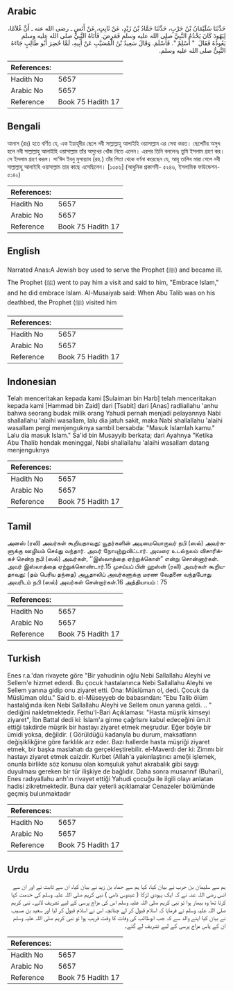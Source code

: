 ## Arabic


<div dir="rtl" lang="ar" style={{fontSize:'larger',backgroundColor:'#f8f9fa',padding:20}}>
حَدَّثَنَا سُلَيْمَانُ بْنُ حَرْبٍ، حَدَّثَنَا حَمَّادُ بْنُ زَيْدٍ، عَنْ ثَابِتٍ، عَنْ أَنَسٍ ـ رضى الله عنه ـ أَنَّ غُلاَمًا، لِيَهُودَ كَانَ يَخْدُمُ النَّبِيَّ صلى الله عليه وسلم فَمَرِضَ‏.‏ فَأَتَاهُ النَّبِيُّ صلى الله عليه وسلم يَعُودُهُ فَقَالَ ‏ "‏ أَسْلِمْ ‏"‏‏.‏ فَأَسْلَمَ‏.‏ وَقَالَ سَعِيدُ بْنُ الْمُسَيَّبِ عَنْ أَبِيهِ، لَمَّا حُضِرَ أَبُو طَالِبٍ جَاءَهُ النَّبِيُّ صلى الله عليه وسلم‏.‏
</div>
<div style={{backgroundColor:'#f8f9fa',padding:20, marginBottom: 10}}><table> <thead> <tr> <th>References:</th> <th></th> </tr> </thead> <tbody><tr><td>Hadith No</td><td>5657</td></tr><tr><td>Arabic No</td><td>5657</td></tr><tr><td>Reference</td><td>Book 75 Hadith 17</td></tr></tbody></table></div>

## Bengali


<div dir="ltr" lang="bn" style={{fontSize:'larger',backgroundColor:'#f8f9fa',padding:20}}>
আনাস (রাঃ) হতে বর্ণিত যে, এক ইয়াহূদীর ছেলে নবী সাল্লাল্লাহু আলাইহি ওয়াসাল্লাম এর সেবা করত। ছেলেটির অসুখ হলে নবী সাল্লাল্লাহু আলাইহি ওয়াসাল্লাম তাঁর অসুখের খোঁজ নিতে এলেন। এরপর তিনি বললেনঃ তুমি ইসলাম গ্রহণ কর। সে ইসলাম গ্রহণ করল। সা‘ঈদ ইবনু মুসায়্যাব (রহ.) তাঁর পিতা থেকে বর্ণনা করেছেন যে, আবূ তালিব মারা গেলে নবী সাল্লাল্লাহু আলাইহি ওয়াসাল্লাম তার কাছে এসেছিলেন। [১৩৫৬] (আধুনিক প্রকাশনী- ৫২৪৬, ইসলামিক ফাউন্ডেশন- ৫১৪২)
</div>
<div style={{backgroundColor:'#f8f9fa',padding:20, marginBottom: 10}}><table> <thead> <tr> <th>References:</th> <th></th> </tr> </thead> <tbody><tr><td>Hadith No</td><td>5657</td></tr><tr><td>Arabic No</td><td>5657</td></tr><tr><td>Reference</td><td>Book 75 Hadith 17</td></tr></tbody></table></div>

## English


<div dir="ltr" lang="en" style={{fontSize:'larger',backgroundColor:'#f8f9fa',padding:20}}>
Narrated Anas:A Jewish boy used to serve the Prophet (ﷺ) and became ill. The Prophet (ﷺ) went to pay him a visit and said to him, "Embrace Islam," and he did embrace Islam. Al-Musaiyab said: When Abu Talib was on his deathbed, the Prophet (ﷺ) visited him
</div>
<div style={{backgroundColor:'#f8f9fa',padding:20, marginBottom: 10}}><table> <thead> <tr> <th>References:</th> <th></th> </tr> </thead> <tbody><tr><td>Hadith No</td><td>5657</td></tr><tr><td>Arabic No</td><td>5657</td></tr><tr><td>Reference</td><td>Book 75 Hadith 17</td></tr></tbody></table></div>

## Indonesian


<div dir="ltr" lang="id" style={{fontSize:'larger',backgroundColor:'#f8f9fa',padding:20}}>
Telah menceritakan kepada kami [Sulaiman bin Harb] telah menceritakan kepada kami [Hammad bin Zaid] dari [Tsabit] dari [Anas] radliallahu 'anhu bahwa seorang budak milik orang Yahudi pernah menjadi pelayannya Nabi shallallahu 'alaihi wasallam, lalu dia jatuh sakit, maka Nabi shallallahu 'alaihi wasallam pergi menjenguknya sambil bersabda: "Masuk Islamlah kamu." Lalu dia masuk Islam." Sa'id bin Musayyib berkata; dari Ayahnya "Ketika Abu Thalib hendak meninggal, Nabi shallallahu 'alaihi wasallam datang menjenguknya
</div>
<div style={{backgroundColor:'#f8f9fa',padding:20, marginBottom: 10}}><table> <thead> <tr> <th>References:</th> <th></th> </tr> </thead> <tbody><tr><td>Hadith No</td><td>5657</td></tr><tr><td>Arabic No</td><td>5657</td></tr><tr><td>Reference</td><td>Book 75 Hadith 17</td></tr></tbody></table></div>

## Tamil


<div dir="ltr" lang="ta" style={{fontSize:'larger',backgroundColor:'#f8f9fa',padding:20}}>
அனஸ் (ரலி) அவர்கள் கூறியதாவது: யூதர்களின் அடிமையொருவர் நபி (ஸல்) அவர்களுக்கு ஊழியம் செய்து வந்தார். அவர் நோயுற்றுவிட்டார். அவரை உடல்நலம் விசாரிக்கச் சென்ற நபி (ஸல்) அவர்கள், ‘‘இஸ்லாத்தை ஏற்றுக்கொள்” என்று சொன்னார்கள். அவர் இஸ்லாத்தை ஏற்றுக்கொண்டார்.15 முசய்யப் பின் ஹஸ்ன் (ரலி) அவர்கள் கூறியதாவது: (தம் பெரிய தந்தை) அபூதாலிப் அவர்களுக்கு மரண வேதனை வந்தபோது அவரிடம் நபி (ஸல்) அவர்கள் சென்றார்கள்.16 அத்தியாயம் : 75
</div>
<div style={{backgroundColor:'#f8f9fa',padding:20, marginBottom: 10}}><table> <thead> <tr> <th>References:</th> <th></th> </tr> </thead> <tbody><tr><td>Hadith No</td><td>5657</td></tr><tr><td>Arabic No</td><td>5657</td></tr><tr><td>Reference</td><td>Book 75 Hadith 17</td></tr></tbody></table></div>

## Turkish


<div dir="ltr" lang="tr" style={{fontSize:'larger',backgroundColor:'#f8f9fa',padding:20}}>
Enes r.a.'dan rivayete göre "Bir yahudinin oğlu Nebi Sallallahu Aleyhi ve Sellem'e hizmet ederdi. Bu çocuk hastalanınca Nebi Sallallahu Aleyhi ve Sellem yanına gidip onu ziyaret etti. Ona: Müslüman ol, dedi. Çocuk da Müslüman oldu." Said b. el-Müseyyeb de babasından: "Ebu Talib ölüm hastalığında iken Nebi Sallallahu Aleyhi ve Sellem onun yanına geldi. .. " dediğini nakletmektedir. Fethu'l-Bari Açıklaması: "Hasta müşrik kimseyi ziyaret", İbn Battal dedi ki: İslam'a girme çağrlsını kabul edeceğini üm.it ettiği takdirde müşrik bir hastayı ziyaret etmek meşrudur. Eğer böyle bir ümidi yoksa, değildir. ( Görüldüğü kadarıyla bu durum, maksatların değişiklikğine göre farklılık arz eder. Bazı hallerde hasta müşriği ziyaret etmek, bir başka maslahatı da gerçekleştirebilir. el-Maverdı der ki: Zimmı bir hastayı ziyaret etmek caizdir. Kurbet (Allah'a yakınlaştırıcı amel)i işlemek, onunla birlikte söz konusu olan komşuluk yahut akrabalık gibi saygı duyulması gereken bir tür ilişkiye de bağlıdır. Daha sonra musannıf (Buhari), Enes radıyallahu anh'ın rivayet ettiği Yahudi çocuğu ile ilgili olayı anlatan hadisi zikretmektedir. Buna dair yeterli açıklamalar Cenazeler bölümünde geçmiş bulunmaktadır
</div>
<div style={{backgroundColor:'#f8f9fa',padding:20, marginBottom: 10}}><table> <thead> <tr> <th>References:</th> <th></th> </tr> </thead> <tbody><tr><td>Hadith No</td><td>5657</td></tr><tr><td>Arabic No</td><td>5657</td></tr><tr><td>Reference</td><td>Book 75 Hadith 17</td></tr></tbody></table></div>

## Urdu


<div dir="rtl" lang="ur" style={{fontSize:'larger',backgroundColor:'#f8f9fa',padding:20}}>
ہم سے سلیمان بن حرب نے بیان کیا، کہا ہم سے حماد بن زید نے بیان کیا، ان سے ثابت نے اور ان سے انس رضی اللہ عنہ نے کہ ایک یہودی لڑکا ( عبدوس نامی ) نبی کریم صلی اللہ علیہ وسلم کی خدمت کیا کرتا تھا وہ بیمار ہوا تو نبی کریم صلی اللہ علیہ وسلم اس کی مزاج پرسی کے لیے تشریف لائے۔ نبی کریم صلی اللہ علیہ وسلم نے فرمایا کہ اسلام قبول کر لے چنانچہ اس نے اسلام قبول کر لیا اور سعید بن مسیب نے بیان کیا اپنے والد سے کہ جب ابوطالب کی وفات کا وقت قریب ہوا تو نبی کریم صلی اللہ علیہ وسلم ان کے پاس مزاج پرسی کے لیے تشریف لے گئے۔
</div>
<div style={{backgroundColor:'#f8f9fa',padding:20, marginBottom: 10}}><table> <thead> <tr> <th>References:</th> <th></th> </tr> </thead> <tbody><tr><td>Hadith No</td><td>5657</td></tr><tr><td>Arabic No</td><td>5657</td></tr><tr><td>Reference</td><td>Book 75 Hadith 17</td></tr></tbody></table></div>
